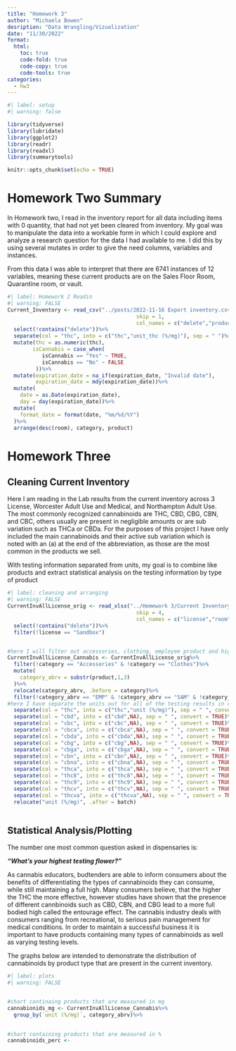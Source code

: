 ```yaml
---
title: "Homework 3"
author: "Michaela Bowen"
desription: "Data Wrangling/Vizualization"
date: "11/30/2022"
format:
  html:
    toc: true
    code-fold: true
    code-copy: true
    code-tools: true
categories:
  - hw3
---
```


```r
#| label: setup
#| warning: false

library(tidyverse)
library(lubridate)
library(ggplot2)
library(readr)
library(readxl)
library(summarytools)

knitr::opts_chunk$set(echo = TRUE)
```

::: panel-tabset
# Homework Two Summary

In Homework two, I read in the inventory report for all data including items with 0 quantity, that had not yet been cleared from inventory. My goal was to manipulate the data into a workable form in which I could explore and analyze a research question for the data I had available to me. I did this by using several mutates in order to give the need columns, variables and instances.

From this data I was able to interpret that there are 6741 instances of 12 variables, meaning these current products are on the Sales Floor Room, Quarantine room, or vault.

```r
#| label: Homework 2 Readin
#| warning: FALSE
Current_Inventory <- read_csv("../posts/2022-11-16 Export inventory.csv",
                                         skip = 1,
                                         col_names = c("delete","product","package ID","batch","available","room","price","cost","category","expiration_date","thc","isCannabis"))%>%
  select(!contains("delete"))%>%
  separate(col = "thc", into = c("thc","unit_thc (%/mg)"), sep = " ")%>%
  mutate(thc = as.numeric(thc),
        isCannabis = case_when(
           isCannabis == "Yes" ~ TRUE,
           isCannabis == "No" ~ FALSE
         ))%>%
  mutate(expiration_date = na_if(expiration_date, "Invalid date"),
         expiration_date = mdy(expiration_date))%>%
  mutate(
    date = as.Date(expiration_date),
    day = day(expiration_date))%>%
  mutate(
    format_date = format(date, "%m/%d/%Y")
  )%>%
  arrange(desc(room), category, product)

```

# Homework Three

## Cleaning Current Inventory

Here I am reading in the Lab results from the current inventory across 3 License, Worcester Adult Use and Medical, and Northampton Adult Use. The most commonly recognized cannabinoids are THC, CBD, CBG, CBN, and CBC, others usually are present in negligible amounts or are sub variation such as THCa or CBDa. For the purposes of this project I have only included the main cannabinoids and their active sub variation which is noted with an (a) at the end of the abbreviation, as those are the most common in the products we sell.

With testing information separated from units, my goal is to combine like products and extract statistical analysis on the testing information by type of product

```r
#| label: cleaning and arranging
#| warning: FALSE
CurrentInvAllLicense_orig <- read_xlsx("../Homework 3/Current Inventory Lab Results Report 11_29_2022-12_6_2022.xlsx",
                                         skip = 4,
                                         col_names = c("license","room","product","category","package id","delete","delete1", "batch","cbd","thc","delete3","delete2","cbc","cbca","delete4","cbda","delete5","delete6","delete7","cbg","cbga","delete8","delete9","cbn","cbna","delete10","delete11","thca","thc8","thc9","delete","thcv","thcva"))%>%
  select(!contains("delete"))%>%
  filter(!license == "Sandbox")


#here I will filter out accessories, clothing, employee product and high times cannabis cup items, as our testing analysis does not need them
CurrentInvAllLicense_Cannabis <- CurrentInvAllLicense_orig%>%
  filter(!category == "Accessories" & !category == "Clothes")%>%
  mutate(
    category_abrv = substr(product,1,3)
  )%>%
  relocate(category_abrv, .before = category)%>%
  filter(!category_abrv == "EMP" & !category_abrv == "SAM" & !category_abrv == "HTC")%>%
#here I have separate the units out for all of the testing results in order to have clean analysis  
  separate(col = "thc", into = c("thc","unit (%/mg)"), sep = " ", convert = TRUE)%>%
  separate(col = "cbd", into = c("cbd",NA), sep = " ", convert = TRUE)%>%
  separate(col = "cbc", into = c("cbc",NA), sep = " ", convert = TRUE)%>%
  separate(col = "cbca", into = c("cbca",NA), sep = " ", convert = TRUE)%>%
  separate(col = "cbda", into = c("cbda",NA), sep = " ", convert = TRUE)%>%
  separate(col = "cbg", into = c("cbg",NA), sep = " ", convert = TRUE)%>%
  separate(col = "cbga", into = c("cbga",NA), sep = " ", convert = TRUE)%>%
  separate(col = "cbn", into = c("cbn",NA), sep = " ", convert = TRUE)%>%
  separate(col = "cbna", into = c("cbna",NA), sep = " ", convert = TRUE)%>%
  separate(col = "thca", into = c("thca",NA), sep = " ", convert = TRUE)%>%
  separate(col = "thc8", into = c("thc8",NA), sep = " ", convert = TRUE)%>%
  separate(col = "thc9", into = c("thc9",NA), sep = " ", convert = TRUE)%>%
  separate(col = "thcv", into = c("thcv",NA), sep = " ", convert = TRUE)%>%
  separate(col = "thcva", into = c("thcva",NA), sep = " ", convert = TRUE)%>%
  relocate("unit (%/mg)", .after = batch)
  
```

## Statistical Analysis/Plotting

The number one most common question asked in dispensaries is:

***"What's your highest testing flower?"***

As cannabis educators, budtenders are able to inform consumers about the benefits of differentiating the types of cannabinoids they can consume, while still maintaining a full high. Many consumers believe, that the higher the THC the more effective, however studies have shown that the presence of different cannbinoids such as CBD, CBN, and CBG lead to a more full bodied high called the entourage effect. The cannabis industry deals with consumers ranging from recreational, to serious pain management for medical conditions. In order to maintain a successful business it is important to have products containing many types of cannabinoids as well as varying testing levels.

The graphs below are intended to demonstrate the distribution of cannabinoids by product type that are present in the current inventory.

```r
#| label: plots
#| warning: FALSE


#chart continaing products that are measured in mg
cannabionids_mg <- CurrentInvAllLicense_Cannabis%>%
  group_by(`unit (%/mg)`, category_abrv)%>%
  

#chart containing products that are measured in %  
cannabinoids_perc <-


```
:::
